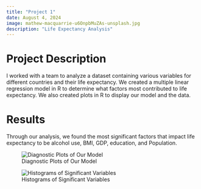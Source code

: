 ```yaml
---
title: "Project 1"
date: August 4, 2024
image: mathew-macquarrie-u6OnpbMuZAs-unsplash.jpg
description: "Life Expectancy Analysis"
---
```


# Project Description

I worked with a team to analyze a dataset containing various variables for different countries and their life expectancy. We created a multiple linear regression model in R to determine what factors most contributed to life expectancy. We also created plots in R to display our model and the data.

# Results

Through our analysis, we found the most significant factors that impact life expectancy to be alcohol use, BMI, GDP, education, and Population.

![Diagnostic Plots of Our Model](project1.jpg)

![Histograms of Significant Variables](project1hist.jpg)





